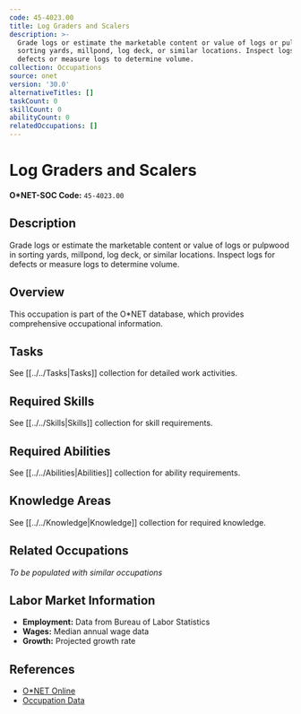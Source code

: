 ```yaml
---
code: 45-4023.00
title: Log Graders and Scalers
description: >-
  Grade logs or estimate the marketable content or value of logs or pulpwood in
  sorting yards, millpond, log deck, or similar locations. Inspect logs for
  defects or measure logs to determine volume.
collection: Occupations
source: onet
version: '30.0'
alternativeTitles: []
taskCount: 0
skillCount: 0
abilityCount: 0
relatedOccupations: []
---
```

# Log Graders and Scalers

**O*NET-SOC Code:** `45-4023.00`

## Description

Grade logs or estimate the marketable content or value of logs or pulpwood in sorting yards, millpond, log deck, or similar locations. Inspect logs for defects or measure logs to determine volume.

## Overview

This occupation is part of the O*NET database, which provides comprehensive occupational information.

## Tasks

See [[../../Tasks|Tasks]] collection for detailed work activities.

## Required Skills

See [[../../Skills|Skills]] collection for skill requirements.

## Required Abilities

See [[../../Abilities|Abilities]] collection for ability requirements.

## Knowledge Areas

See [[../../Knowledge|Knowledge]] collection for required knowledge.

## Related Occupations

*To be populated with similar occupations*

## Labor Market Information

- **Employment:** Data from Bureau of Labor Statistics
- **Wages:** Median annual wage data
- **Growth:** Projected growth rate

## References

- [O*NET Online](https://www.onetonline.org/link/summary/45-4023.00)
- [Occupation Data](https://www.onetcenter.org/)
